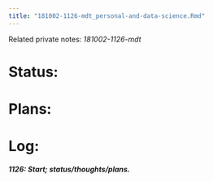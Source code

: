 ```yaml
---
title: "181002-1126-mdt_personal-and-data-science.Rmd"
---
```


Related private notes: _181002-1126-mdt_

# Status:

# Plans:

# Log:

##### 1126: Start; status/thoughts/plans.
